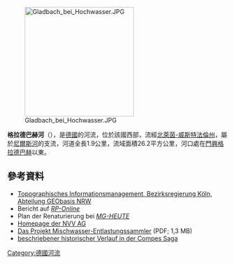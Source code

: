 {{No footnotes|time=2020-07-24T13:54:23+00:00}}
{{Coord|51|11|56.58|N|6|29|37.98|E|display=title}}
[[Image:Gladbach_bei_Hochwasser.JPG|250px]]

'''格拉德巴赫河'''（{{lang-de|Gladbach}}），是[[德國|德國]]的河流，位於該國西部，流經[[北萊茵-威斯特法倫州|北萊茵-威斯特法倫州]]，屬於[[尼爾斯河|尼爾斯河]]的支流，河道全長1.9公里，流域面積26.2平方公里，河口處在[[門興格拉德巴赫|門興格拉德巴赫]]以東。

==參考資料==
* [http://www.tim-online.nrw.de/tim-online/nutzung/index.html Topographisches Informationsmanagement, Bezirksregierung Köln, Abteilung GEObasis NRW] {{WebCite|url=https://www.webcitation.org/66qD6yoDr?url=http://www.tim-online.nrw.de/tim-online/nutzung/index.html |date=20120411091906 |dateformat=iso }}
* Bericht auf [http://www.rp-online.de/nrw/staedte/moenchengladbach/renaturierung-bungtbach-letzter-abschnitt-beginnt-aid-1.4014213 ''RP-Online''] {{Wayback|url=http://www.rp-online.de/nrw/staedte/moenchengladbach/renaturierung-bungtbach-letzter-abschnitt-beginnt-aid-1.4014213 |date=20180315133155 }}
* Plan der Renaturierung bei [http://www.mg-heute.de/wp-content/uploads/2013/04/Plan.jpg ''MG-HEUTE''] {{Wayback|url=http://www.mg-heute.de/wp-content/uploads/2013/04/Plan.jpg |date=20180315134424 }}
* [http://www.nvv-ag.de/ Homepage der NVV AG] {{Wayback|url=http://www.nvv-ag.de/ |date=20120715213001 }}
* [http://www.igw-geotechnik.de/image/publikationen/mischwasser.pdf Das Projekt Mischwasser-Entlastungssammler] {{Wayback|url=http://www.igw-geotechnik.de/image/publikationen/mischwasser.pdf |date=20160304080348 }} (PDF; 1,3 MB)
* [http://mitglied.lycos.de/prachuap/compes.htm beschriebener historischer Verlauf in der Compes Saga]

{{Germany-geo-stub}}
[[Category:德國河流|Category:德國河流]]